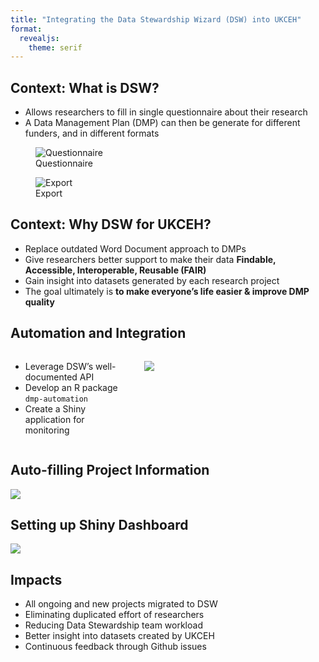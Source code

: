 ```yaml
---
title: "Integrating the Data Stewardship Wizard (DSW) into UKCEH"
format:
  revealjs:
    theme: serif
---
```


## Context: What is DSW? 
- Allows researchers to fill in single questionnaire about their research
- A Data Management Plan (DMP) can then be generate for different funders, and in different formats

::: {layout-ncol=2}
![Questionnaire](images/smart-questionnaire.png)

![Export](images/machine-actionable-export.png)
:::

## Context: Why DSW for UKCEH?
- Replace outdated Word Document approach to DMPs
- Give researchers better support to make their data **Findable, Accessible, Interoperable, Reusable (FAIR)**
- Gain insight into datasets generated by each research project
- The goal ultimately is **to make everyone's life easier & improve DMP quality**

## Automation and Integration
:::: {.columns}

::: {.column width="40%"}
- Leverage DSW's well-documented API
- Develop an R package `dmp-automation`
- Create a Shiny application for monitoring
:::

::: {.column width="60%"}
![](images/documented-api.png)
:::

::::

## Auto-filling Project Information
:::{.column-page}
![](images/example-1.png)
:::

## Setting up Shiny Dashboard
:::{.column-page}
![](images/example-2.png)
:::

## Impacts
- All ongoing and new projects migrated to DSW
- Eliminating duplicated effort of researchers
- Reducing Data Stewardship team workload
- Better insight into datasets created by UKCEH
- Continuous feedback through Github issues
